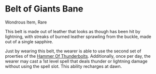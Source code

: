 = Belt of Giants Bane =

Wondrous Item, Rare

This belt is made out of leather that looks as though has been hit by lightning, with streaks of burned leather sprawling from the buckle, made out of a single sapphire.

Just by wearing this belt, the wearer is able to use the second set of proerties of the [[hammer_thunderbolts.wiki|Hammer Of Thunderbolts]].
Additionally, once per day, the wearer may cast a 1st level spell that deals thunder or lightning damage without using the spell slot. This ability recharges at dawn.
